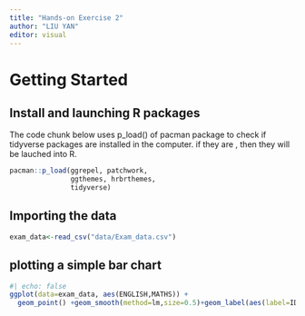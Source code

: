 ```yaml
---
title: "Hands-on Exercise 2"
author: "LIU YAN"
editor: visual
---
```


# Getting Started

## Install and launching R packages

The code chunk below uses p_load() of pacman package to check if tidyverse packages are installed in the computer. if they are , then they will be lauched into R.

```r
pacman::p_load(ggrepel, patchwork, 
               ggthemes, hrbrthemes,
               tidyverse) 
```

## Importing the data

```r
exam_data<-read_csv("data/Exam_data.csv")
```

## plotting a simple bar chart

```r
#| echo: false
ggplot(data=exam_data, aes(ENGLISH,MATHS)) +
  geom_point() +geom_smooth(method=lm,size=0.5)+geom_label(aes(label=ID),hjust=.5,vjust=-.5)+coord_cartesian(xlim=c(0,100),ylim = c(0,100))+ggtitle("English scores versus Maths scores for Primary 3")
```